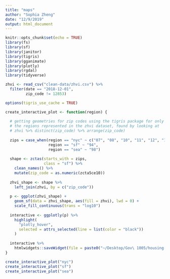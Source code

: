 ```yaml
---
title: "maps"
author: "Sophia Zheng"
date: "12/9/2019"
output: html_document
---
```


```r
knitr::opts_chunk$set(echo = TRUE)
library(fs)
library(sf)
library(janitor)
library(tigris)
library(gganimate)
library(plotly)
library(rgdal)
library(tidyverse)

zhvi <- read_csv("clean-data/zhvi.csv") %>% 
  filter(date == "2018-12-01",
         zip_code != 12853)

options(tigris_use_cache = TRUE)
```

```r
create_interactive_plot <- function(region) {
  
  # getting geometries for zip codes using the tigris package for only 
  # the regions represented in the zhvi dataset, found by looking at
  # zhvi %>% distinct(zip_code) %>% arrange(zip_code)
  
  zips = case_when(region == "nyc" ~ c("07", "08", "10", "11", "12", "18"),
                   region == "sf" ~ "94",
                   region == "sea" ~ "98")
  
  shape <- zctas(starts_with = zips,
                 class = "sf") %>% 
    clean_names() %>%
    mutate(zip_code = as.numeric(zcta5ce10))
  
  zhvi_shape <- shape %>% 
    left_join(zhvi, by = c("zip_code"))
  
  p <- ggplot(zhvi_shape) +
    geom_sf(data = zhvi_shape, aes(fill = zhvi), lwd = 0) +
    scale_fill_continuous(trans = "log10")
  
  interactive <- ggplotly(p) %>% 
    highlight(
      "plotly_hover",
      selected = attrs_selected(line = list(color = "black"))
    )
  
  interactive %>%
    htmlwidgets::saveWidget(file = paste0("~/Desktop/Gov\ 1005/housing-price-explorations/housing-explorations-app/", region, "_interactive.html"), selfcontained = TRUE)
}

create_interactive_plot("nyc")
create_interactive_plot("sf")
create_interactive_plot("sea")
```

